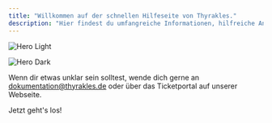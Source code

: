 ```yaml
---
title: "Willkommen auf der schnellen Hilfeseite von Thyrakles."
description: "Hier findest du umfangreiche Informationen, hilfreiche Anleitungen und nützliche Tipps für Thyrakles."
---
```


<img
  className="block dark:hidden"
  src="/images/hero-light.png"
  alt="Hero Light"
/>

<img
  className="hidden dark:block"
  src="/images/SMARTqrPRINTHEADDER.webp"
  alt="Hero Dark"
  title="Willkommen."
/>

Wenn dir etwas unklar sein solltest, wende dich gerne an [dokumentation@thyrakles.de](mailto:dokumentation@thyrakles.de) oder über das Ticketportal auf unserer Webseite.

Jetzt geht's los!